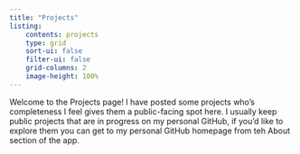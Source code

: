 ---
title: "Projects"
listing:
    contents: projects
    type: grid
    sort-ui: false
    filter-ui: false
    grid-columns: 2
    image-height: 100%
---

Welcome to the Projects page! I have posted some projects who's completeness I feel gives them a public-facing spot here. I usually keep public projects that are in progress on my personal GitHub, if you'd like to explore them you can get to my personal GitHub homepage from teh About section of the app.
